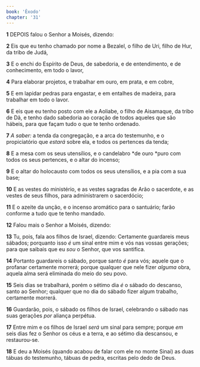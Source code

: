 ```yaml
---
book: 'Êxodo'
chapter: '31'
---
```


**1** DEPOIS falou o Senhor a Moisés, dizendo:

**2** Eis que eu tenho chamado por nome a Bezalel, o filho de Uri, filho de Hur, da tribo de Judá,

**3** E o enchi do Espírito de Deus, de sabedoria, e de entendimento, e de conhecimento, em todo o lavor,

**4** Para elaborar projetos, e trabalhar em ouro, em prata, e em cobre,

**5** E em lapidar pedras para engastar, e em entalhes de madeira, para trabalhar em todo o lavor.

**6** E eis que eu tenho posto com ele a Aoliabe, o filho de Aisamaque, da tribo de Dã, e tenho dado sabedoria ao coração de todos aqueles que são hábeis, para que façam tudo o que te tenho ordenado.

**7** _A saber:_ a tenda da congregação, e a arca do testemunho, e o propiciatório que _estará_ sobre ela, e todos os pertences da tenda;

**8** E a mesa com os seus utensílios, e o candelabro *de ouro *puro com todos os seus pertences, e o altar do incenso;

**9** E o altar do holocausto com todos os seus utensílios, e a pia com a sua base;

**10** E as vestes do ministério, e as vestes sagradas de Arão o sacerdote, e as vestes de seus filhos, para administrarem o sacerdócio;

**11** E o azeite da unção, e o incenso aromático para o santuário; farão conforme a tudo que te tenho mandado.

**12** Falou mais o Senhor a Moisés, dizendo:

**13** Tu, pois, fala aos filhos de Israel, dizendo: Certamente guardareis meus sábados; porquanto isso _é_ um sinal entre mim e vós nas vossas gerações; para que saibais que eu _sou_ o Senhor, que vos santifica.

**14** Portanto guardareis o sábado, porque santo _é_ para vós; aquele que o profanar certamente morrerá; porque qualquer que nele fizer _alguma_ obra, aquela alma será eliminada do meio do seu povo.

**15** Seis dias se trabalhará, porém o sétimo dia _é_ o sábado do descanso, santo ao Senhor; qualquer que no dia do sábado fizer algum trabalho, certamente morrerá.

**16** Guardarão, pois, o sábado os filhos de Israel, celebrando o sábado nas suas gerações _por_ aliança perpétua.

**17** Entre mim e os filhos de Israel _será_ um sinal para sempre; porque _em_ seis dias fez o Senhor os céus e a terra, e ao sétimo dia descansou, e restaurou-se.

**18** E deu a Moisés (quando acabou de falar com ele no monte Sinai) as duas tábuas do testemunho, tábuas de pedra, escritas pelo dedo de Deus.
